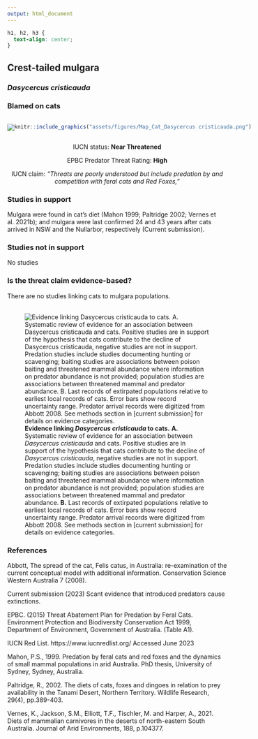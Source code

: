 ```yaml
---
output: html_document
---
```

```css
h1, h2, h3 {
  text-align: center;
}
```

## **Crest-tailed mulgara**
### *Dasycercus cristicauda*
### Blamed on cats

:::: {style="display: flex;"}

[![](assets/photos/Dasycercus cristicauda.png)](https://www.inaturalist.org/photos/138476030?size=original)

::: {}

:::

::: {}
  ```r
  knitr::include_graphics("assets/figures/Map_Cat_Dasycercus cristicauda.png")
  ```
:::

::::
<center>
IUCN status: **Near Threatened**

EPBC Predator Threat Rating: **High**

IUCN claim: *"Threats are poorly understood but include predation by and competition with feral cats and Red Foxes,"*

</center>

### Studies in support

Mulgara were found in cat’s diet (Mahon 1999; Paltridge 2002; Vernes et al. 2021b); and mulgara were last confirmed 24 and 43 years after cats arrived in NSW and the Nullarbor, respectively (Current submission).

### Studies not in support

No studies

### Is the threat claim evidence-based?

There are no studies linking cats to mulgara populations.
<br>
<br>

![**Evidence linking *Dasycercus cristicauda* to cats.** **A.** Systematic review of evidence for an association between *Dasycercus cristicauda* and cats. Positive studies are in support of the hypothesis that cats contribute to the decline of *Dasycercus cristicauda*, negative studies are not in support. Predation studies include studies documenting hunting or scavenging; baiting studies are associations between poison baiting and threatened mammal abundance where information on predator abundance is not provided; population studies are associations between threatened mammal and predator abundance. **B.** Last records of extirpated populations relative to earliest local records of cats. Error bars show record uncertainty range. Predator arrival records were digitized from Abbott 2008. See methods section in [current submission] for details on evidence categories.](assets/figures/Main_Evidence_Cat_Dasycercus cristicauda.png)

### References

Abbott, The spread of the cat, Felis catus, in Australia: re-examination of the current conceptual model with additional information. Conservation Science Western Australia 7 (2008).

Current submission (2023) Scant evidence that introduced predators cause extinctions.

EPBC. (2015) Threat Abatement Plan for Predation by Feral Cats. Environment Protection and Biodiversity Conservation Act 1999, Department of Environment, Government of Australia. (Table A1).

IUCN Red List. https://www.iucnredlist.org/ Accessed June 2023

Mahon, P.S., 1999. Predation by feral cats and red foxes and the dynamics of small mammal populations in arid Australia. PhD thesis, University of Sydney, Sydney, Australia.

Paltridge, R., 2002. The diets of cats, foxes and dingoes in relation to prey availability in the Tanami Desert, Northern Territory. Wildlife Research, 29(4), pp.389-403.

Vernes, K., Jackson, S.M., Elliott, T.F., Tischler, M. and Harper, A., 2021. Diets of mammalian carnivores in the deserts of north-eastern South Australia. Journal of Arid Environments, 188, p.104377.

